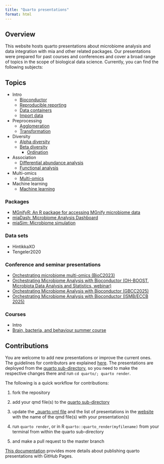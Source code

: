 ```yaml
---
title: "Quarto presentations"
format: html
---
```


## Overview

This website hosts quarto presentations about microbiome analysis and data integration with mia and other related packages. Our presentations were prepared for past courses and conferences and cover a broad range of topics in the scope of biological data science. Currently, you can find the following subjects:

## Topics

- Intro
    - [Bioconductor](https://microbiome.github.io/outreach/bioconductor.html){target="_blank"}
    - [Reproducible reporting](https://microbiome.github.io/outreach/reproducible_reporting.html){target="_blank"}
    - [Data containers](https://microbiome.github.io/outreach/data_containers.html){target="_blank"}
    - [Import data](https://microbiome.github.io/outreach/import.html){target="_blank"}
- Preprocessing
    - [Agglomeration](https://microbiome.github.io/outreach/agglomeration.html){target="_blank"}
    - [Transformation](https://microbiome.github.io/outreach/transformation.html){target="_blank"}
- Diversity
    - [Alpha diversity](https://microbiome.github.io/outreach/alpha_diversity.html){target="_blank"}
    - [Beta diversity](https://microbiome.github.io/outreach/beta_diversity.html){target="_blank"}
        - [Ordination](https://microbiome.github.io/outreach/ordination.html){target="_blank"}
- Association
    - [Differential abundance analysis](https://microbiome.github.io/outreach/daa.html){target="_blank"}
    - [Functional analysis](https://microbiome.github.io/outreach/functional_analysis.html){target="_blank"}
- Multi-omics
    - [Multi-omics](https://microbiome.github.io/outreach/multi-omics.html){target="_blank"}
- Machine learning
    - [Machine learning](https://microbiome.github.io/outreach/machine_learning.html){target="_blank"}

### Packages

- [MGnifyR: An R package for accessing MGnify microbiome data](https://microbiome.github.io/outreach/mgnifyr.html){target="_blank"}
- [miaDash: Microbiome Analysis Dashboard](https://microbiome.github.io/outreach/miadash.html){target="_blank"}
- [miaSim: Microbiome simulation](https://microbiome.github.io/outreach/miasim.html){target="_blank"}

### Data sets

- HintikkaXO
- Tengeler2020

### Conference and seminar presentations

- [Orchestrating microbiome multi-omics (BioC2023)](https://microbiome.github.io/outreach/bioc2023.html){target="_blank"}
- [Orchestrating Microbiome Analysis with Bioconductor (OH-BOOST, Microbiota Data Analysis and Statistics, webinar)](https://microbiome.github.io/outreach/oh-boost_webinar2024.html){target="_blank"}
- [Orchestrating Microbiome Analysis with Bioconductor (GBCC2025)](https://microbiome.github.io/outreach/gbcc2025.html){target="_blank"}
- [Orchestrating Microbiome Analysis with Bioconductor (ISMB/ECCB 2025)](https://microbiome.github.io/outreach/ismb_eccb2025.html){target="_blank"}

### Courses

- Intro
- [Brain, bacteria, and behaviour summer course](https://microbiome.github.io/outreach/brain_bacteria_behavior.html){target="_blank"}

## Contributions

You are welcome to add new presentations or improve the current ones. The guidelines for contributors are explained [here](https://github.com/microbiome/OMA#development-and-contributions). The presentations are deployed from the [quarto sub-directory](https://github.com/microbiome/outreach/blob/main/quarto/), so you need to make the respective changes there and run `cd quarto/; quarto render`.

The following is a quick workflow for contributions:

1.  fork the repository

2.  add your qmd file(s) to the [quarto sub-directory](https://github.com/microbiome/outreach/blob/main/quarto/)

3.  update the [\_quarto.yml file](https://github.com/microbiome/outreach/blob/main/quarto/_quarto.yml) and the list of presentations in the [website](https://github.com/microbiome/outreach/blob/main/quarto/index.qmd) with the name of the qmd file(s) with your presentation(s)

4.  run `quarto render`, or in R `quarto::quarto_render(myfilename)` from your terminal from within the quarto sub-directory

5.  and make a pull request to the master branch

[This documentation](https://quarto.org/docs/publishing/github-pages.html#publish-command) provides more details about publishing quarto presentations with GitHub Pages.
